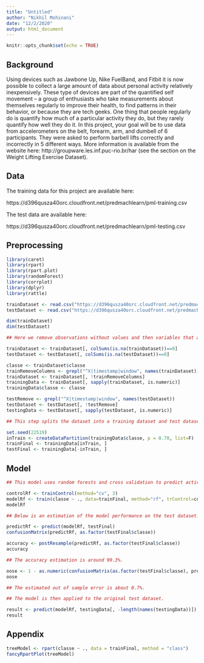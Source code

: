 ```yaml
---
title: "Untitled"
author: "Nikhil Mohinani"
date: "12/2/2020"
output: html_document
---
```


```r
knitr::opts_chunk$set(echo = TRUE)
```

## Background

Using devices such as Jawbone Up, Nike FuelBand, and Fitbit it is now possible to collect a large amount of data about personal activity relatively inexpensively. These type of devices are part of the quantified self movement – a group of enthusiasts who take measurements about themselves regularly to improve their health, to find patterns in their behavior, or because they are tech geeks. One thing that people regularly do is quantify how much of a particular activity they do, but they rarely quantify how well they do it. In this project, your goal will be to use data from accelerometers on the belt, forearm, arm, and dumbell of 6 participants. They were asked to perform barbell lifts correctly and incorrectly in 5 different ways. More information is available from the website here: http://groupware.les.inf.puc-rio.br/har (see the section on the Weight Lifting Exercise Dataset). 

## Data 

The training data for this project are available here: 

https://d396qusza40orc.cloudfront.net/predmachlearn/pml-training.csv

The test data are available here:

https://d396qusza40orc.cloudfront.net/predmachlearn/pml-testing.csv

## Preprocessing

```r
library(caret)
library(rpart)
library(rpart.plot)
library(randomForest)
library(corrplot)
library(dplyr)
library(rattle)

trainDataset <- read.csv("https://d396qusza40orc.cloudfront.net/predmachlearn/pml-training.csv")
testDataset <- read.csv("https://d396qusza40orc.cloudfront.net/predmachlearn/pml-testing.csv")

dim(trainDataset)
dim(testDataset)

## Here we remove observations without values and then variables that are irrelevant to the outcome.

trainDataset <- trainDataset[, colSums(is.na(trainDataset))==0]
testDataset <- testDataset[, colSums(is.na(testDataset))==0]

classe <- trainDataset$classe
trainRemoveColumns <- grepl("^X|timestamp|window", names(trainDataset))
trainDataset <- trainDataset[, !trainRemoveColumns]
trainingData <- trainDataset[, sapply(trainDataset, is.numeric)]
trainingData$classe <- classe

testRemove <- grepl("^X|timestamp|window", names(testDataset))
testDataset <- testDataset[, !testRemove]
testingData <- testDataset[, sapply(testDataset, is.numeric)]

## This step splits the dataset into a training dataset and test dataset. 

set.seed(22519)
inTrain <- createDataPartition(trainingData$classe, p = 0.70, list=F)
trainFinal <- trainingData[inTrain, ]
testFinal <- trainingData[-inTrain, ]

```

## Model

```r

## This model uses random forests and cross validation to predict activity outcomes.

controlRf <- trainControl(method="cv", 3)
modelRf <- train(classe ~ ., data=trainFinal, method="rf", trControl=controlRf, ntree=25)
modelRf

## Below is an estimation of the model performance on the test dataset.

predictRf <- predict(modelRf, testFinal)
confusionMatrix(predictRf, as.factor(testFinal$classe))

accuracy <- postResample(predictRf, as.factor(testFinal$classe))
accuracy

## The accuracy estimation is around 99.3%.

oose <- 1 - as.numeric(confusionMatrix(as.factor(testFinal$classe), predictRf)$overall[1])
oose

## The estimated out of sample error is about 0.7%.

## The model is then applied to the original test dataset.

result <- predict(modelRf, testingData[, -length(names(testingData))])
result

```

## Appendix 

```r

treeModel <- rpart(classe ~ ., data = trainFinal, method = "class")
fancyRpartPlot(treeModel)

```

